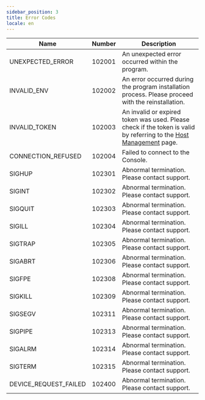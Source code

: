 ```yaml
---
sidebar_position: 3
title: Error Codes
locale: en
---
```


| Name                  | Number | Description                                                                                                                                                       |
| --------------------- | ------ | ----------------------------------------------------------------------------------------------------------------------------------------------------------------- |
| UNEXPECTED_ERROR      | 102001 | An unexpected error occurred within the program.                                                                                                                  |
| INVALID_ENV           | 102002 | An error occurred during the program installation process. Please proceed with the reinstallation.                                                                |
| INVALID_TOKEN         | 102003 | An invalid or expired token was used. Please check if the token is valid by referring to the [Host Management](/organization-and-project/organization/host) page. |
| CONNECTION_REFUSED    | 102004 | Failed to connect to the Console.                                                                                                                                 |
| SIGHUP                | 102301 | Abnormal termination. Please contact support.                                                                                                                     |
| SIGINT                | 102302 | Abnormal termination. Please contact support.                                                                                                                     |
| SIGQUIT               | 102303 | Abnormal termination. Please contact support.                                                                                                                     |
| SIGILL                | 102304 | Abnormal termination. Please contact support.                                                                                                                     |
| SIGTRAP               | 102305 | Abnormal termination. Please contact support.                                                                                                                     |
| SIGABRT               | 102306 | Abnormal termination. Please contact support.                                                                                                                     |
| SIGFPE                | 102308 | Abnormal termination. Please contact support.                                                                                                                     |
| SIGKILL               | 102309 | Abnormal termination. Please contact support.                                                                                                                     |
| SIGSEGV               | 102311 | Abnormal termination. Please contact support.                                                                                                                     |
| SIGPIPE               | 102313 | Abnormal termination. Please contact support.                                                                                                                     |
| SIGALRM               | 102314 | Abnormal termination. Please contact support.                                                                                                                     |
| SIGTERM               | 102315 | Abnormal termination. Please contact support.                                                                                                                     |
| DEVICE_REQUEST_FAILED | 102400 | Abnormal termination. Please contact support.                                                                                                                     |
